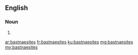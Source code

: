 ==English==

===Noun===
{{head|en|plural}}

# {{plural of|bastnaesite|lang=en}}

[[ar:bastnaesites]]
[[fr:bastnaesites]]
[[ku:bastnaesites]]
[[mg:bastnaesites]]
[[my:bastnaesites]]